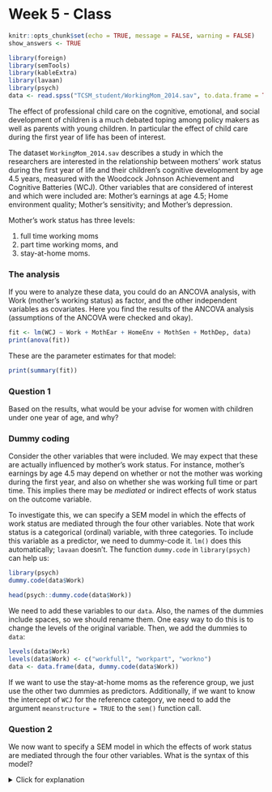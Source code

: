 # Week 5 - Class

```r
knitr::opts_chunk$set(echo = TRUE, message = FALSE, warning = FALSE)
show_answers <- TRUE
```
```r
library(foreign)
library(semTools)
library(kableExtra)
library(lavaan)
library(psych)
data <- read.spss("TCSM_student/WorkingMom_2014.sav", to.data.frame = TRUE)
```

The effect of professional child care on the cognitive, emotional, and social development of children is a much debated toping among policy makers as well as parents with young children. In particular the effect of child care during the first year of life has been of interest.

The dataset `WorkingMom_2014.sav` describes a study in which the researchers are interested in the relationship between mothers' work status during the first year of life and their children's cognitive development by age 4.5 years, measured with the Woodcock Johnson Achievement and Cognitive Batteries (WCJ). Other variables that are considered of interest and which were included are: Mother’s earnings at age 4.5; Home environment quality; Mother’s sensitivity; and Mother’s depression.

Mother's work status has three levels: 

1. full time working moms
2. part time working moms, and
3. stay-at-home moms.

### The analysis

If you were to analyze these data, you could do an ANCOVA analysis, with Work (mother's working status) as factor, and the other independent variables as covariates. Here you find the results of the ANCOVA analysis (assumptions of the ANCOVA were checked and okay). 

```r
fit <- lm(WCJ ~ Work + MothEar + HomeEnv + MothSen + MothDep, data)
print(anova(fit))
```

These are the parameter estimates for that model:

```r
print(summary(fit))
```


### Question 1

Based on the results, what would be your advise for women with children under one year of age, and why?

### Dummy coding

Consider the other variables that were included. We may expect that these are actually influenced by mother's work status. For instance, mother’s earnings by age 4.5 may depend on whether or not the mother was working during the first year, and also on whether she was working full time or part time. This implies there may be *mediated* or indirect effects of work status on the outcome variable. 

To investigate this, we can specify a SEM model in which the effects of work status are mediated through the four other variables. Note that work status is a categorical (ordinal) variable, with three categories. To include this variable as a predictor, we need to dummy-code it. `lm()` does this automatically; `lavaan` doesn't. The function `dummy.code` in `library(psych)` can help us:

```r
library(psych)
dummy.code(data$Work)
```
```r
head(psych::dummy.code(data$Work))
```

We need to add these variables to our `data`. Also, the names of the dummies include spaces, so we should rename them. One easy way to do this is to change the levels of the original variable. Then, we add the dummies to `data`:

```r
levels(data$Work)
levels(data$Work) <- c("workfull", "workpart", "workno")
data <- data.frame(data, dummy.code(data$Work))
```

If we want to use the stay-at-home moms as the reference group, we just use the other two dummies as predictors. Additionally, if we want to know the intercept of `WCJ` for the reference category, we need to add the argument `meanstructure = TRUE` to the `sem()` function call.

### Question 2

We now want to specify a SEM model in which the effects of work status are mediated through the four other variables. What is the syntax of this model?

<!--Note: If two variables are purely independent in your model (i.e. they have no arrows drawn towards them), a covariance arrow between them needs to be drawn. Otherwise the model will be fit as if their covariance is 0. (Which is usually not the case, the dummy variables do covary.)-->


<details>
  <summary>Click for explanation</summary>
```r
model <- '
WCJ ~ MothEar + HomeEnv + MothSen + MothDep + workfull + workpart
MothEar ~ workfull + workpart
HomeEnv  ~ workfull + workpart
MothSen  ~ workfull + workpart
MothDep  ~ workfull + workpart 
'
```

\details

### Question 3

If you had no access to lavaan, what regression analyses could you run in order to piece together this mediated path model? What else would we need to do?

<details>
  <summary>Click for explanation</summary>
You would estimate these regression analyses:
```r
fit_y <- lm(WCJ ~ MothEar + HomeEnv + MothSen + MothDep + workfull + workpart, data)
fit_m1 <- lm(MothEar ~ workfull + workpart, data)
fit_m2 <- lm(HomeEnv  ~ workfull + workpart, data)
fit_m3 <- lm(MothSen  ~ workfull + workpart, data)
fit_m4 <- lm(MothDep  ~ workfull + workpart, data)
```

Additionally, we would have to multiply the effects of the dummies on the mediators, with the effects of the mediators on WCJ, in order to calculate the indirect effects.
\details


### Question 4

Add syntax to compute the indirect effects to your model from question 2, and run the analysis. Apply an appropriate solution to test whether the indirect effects are significant or not. Discuss the indirect effects of work status on the outcome variable. Taking the direct effects into account, can you explain the differences between the two dummy variables?

<details>
  <summary>Click for explanation</summary>
First, label all regressions, and add syntax for the indirect effects:

```r
model <- '
WCJ ~ ear * MothEar + env * HomeEnv + sen * MothSen + dep * MothDep + workfull + workpart
MothEar ~ earfull * workfull + earpart * workpart
HomeEnv  ~ envfull * workfull + envpart * workpart
MothSen  ~ senfull * workfull + senpart * workpart
MothDep  ~ depfull * workfull + deppart * workpart

i_earfull := ear * earfull
i_envfull := env * envfull
i_senfull := sen * senfull
i_depfull := dep * depfull

i_earpart := ear * earpart
i_envpart := env * envpart
i_senpart := sen * senpart
i_deppart := dep * deppart
'
```

Then, estimate the model. Specify bootstrapped SEs and 1000 bootstrap samples. Remember that, to get the intercepts of dependent variables for the reference category, we should specify `meanstructure = TRUE`:

```r
library(lavaan)
fit <- sem(model, 
           data, 
           meanstructure = TRUE,
           se = "bootstrap", 
           bootstrap = 1000)
```
```r
if(file.exists("boot_sem5class.RData")){
  fit <- readRDS("boot_sem5class.RData")
} else {
  library(lavaan)
fit <- sem(model, 
           data, 
           meanstructure = TRUE,
           se = "bootstrap", 
           bootstrap = 1000)
saveRDS(fit, file = "boot_sem5class.RData")
}
```

To obtain the 95% CIs for the indirect effects, we can use the following syntax. First, I obtain the `parameterestimates()` and put them in an object called `pars`. Then, I ask for only the **rows** that contain my defined parameters (`pars$op == ":="`), and only the columns `c("label", "est", "ci.upper", "ci.lower")`:

```r
pars <- parameterestimates(fit, boot.ci.type = "bca.simple")
pars[pars$op == ":=", c("label", "est", "ci.upper", "ci.lower")]
```
```r
pars <- parameterestimates(fit, boot.ci.type = "bca.simple")
print(pars[pars$op == ":=", c("label", "est", "ci.upper", "ci.lower")], row.names = FALSE)
```
\details


### Question 5

If we want to determine whether working or not is harmful for children’s cognitive development, what should we consider: the direct effects, the indirect effects, or the total effects, and why? 

### Question 6

Compare the effect of the dummy variables working full time and working part time in a regression model with all control variables, to the parameters in the lavaan model. Which parameter estimates from the regression correspond to your lavaan model, and why? 

<details>
  <summary>Click for explanation</summary>
First, run the requested regression:

```r
fit_reg <- lm(WCJ ~ workfull + workpart + MothEar + HomeEnv + MothSen + MothDep, data)
summary(fit_reg)
```

These coefficients are all identical to the direct effects on WCJ from your lavaan model.

Differences are that your lavaan model ADDITIONALLY estimates the effects of the dummies on the mediators, AND computes the indirect effects. The lavaan model also uses bootstrapped standard errors. As a result, some of the conclusions about significance may differ, and our confidence intervals for the parameters differ.
\details


### Question 7

What are your most important conclusions about the effect of working status on cognitive development? You can use your answers to the previous questions. But a model with many variables such as this one has many possible interesting options to look at. Just look around for any interesting results! 

